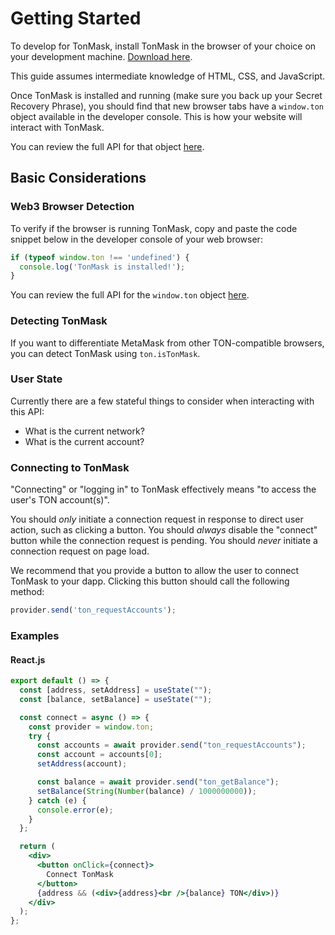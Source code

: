 
# Getting Started

To develop for TonMask, install TonMask in the browser of your choice on your development machine. [Download here](/#).

<Callout>This guide assumes intermediate knowledge of HTML, CSS, and JavaScript.</Callout>

Once TonMask is installed and running (make sure you back up your Secret Recovery Phrase), you should find that new
browser tabs have a `window.ton` object available in the developer console. This is how your website will interact with TonMask.

You can review the full API for that object [here](/docs/api-reference/ton-provider).

## Basic Considerations

### Web3 Browser Detection

To verify if the browser is running TonMask, copy and paste the code snippet below in the developer console of your web browser:

```js
if (typeof window.ton !== 'undefined') {
  console.log('TonMask is installed!');
}
```

You can review the full API for the `window.ton` object [here](/docs/api-reference/ton-provider).

### Detecting TonMask

If you want to differentiate MetaMask from other TON-compatible browsers, you can detect TonMask using `ton.isTonMask`.

### User State

Currently there are a few stateful things to consider when interacting with this API:

- What is the current network?
- What is the current account?

### Connecting to TonMask

"Connecting" or "logging in" to TonMask effectively means "to access the user's TON account(s)".

You should _only_ initiate a connection request in response to direct user action, such as clicking a button.
You should _always_ disable the "connect" button while the connection request is pending. You should _never_
initiate a connection request on page load.

We recommend that you provide a button to allow the user to connect TonMask to your dapp. Clicking this button
should call the following method:

```js
provider.send('ton_requestAccounts');
```

### Examples

#### React.js

```jsx
export default () => {
  const [address, setAddress] = useState("");
  const [balance, setBalance] = useState("");

  const connect = async () => {
    const provider = window.ton;
    try {
      const accounts = await provider.send("ton_requestAccounts");
      const account = accounts[0];
      setAddress(account);

      const balance = await provider.send("ton_getBalance");
      setBalance(String(Number(balance) / 1000000000));
    } catch (e) {
      console.error(e);
    }
  };

  return (
    <div>
      <button onClick={connect}>
        Connect TonMask
      </button>
      {address && (<div>{address}<br />{balance} TON</div>)}
    </div>
  );
};

```

<Connect />
